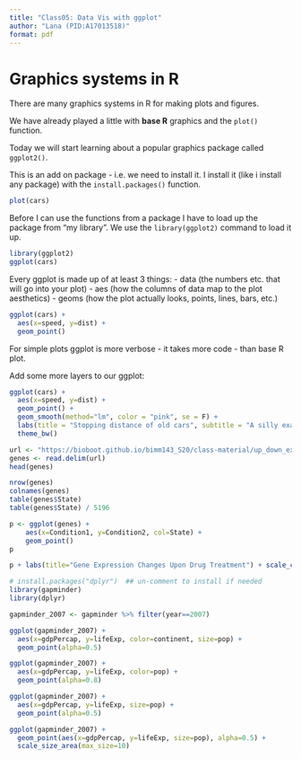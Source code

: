 ```yaml
---
title: "Class05: Data Vis with ggplot"
author: "Lana (PID:A17013518)"
format: pdf
---
```


# Graphics systems in R

There are many graphics systems in R for making plots and figures.

We have already played a little with **base R** graphics and the `plot()` function.

Today we will start learning about a popular graphics package called `ggplot2()`.

This is an add on package - i.e. we need to install it. I install it (like i install any package) with the `install.packages()` function.


```r
plot(cars)
```


Before I can use the functions from a package I have to load up the package from "my library". We use the `library(ggplot2)` command to load it up.

```r
library(ggplot2)
ggplot(cars)
```

Every ggplot is made up of at least 3 things:
- data (the numbers  etc. that will go into your plot)
- aes  (how the columns of data map to the plot aesthetics)
- geoms (how the plot actually looks, points, lines, bars, etc.)


```r
ggplot(cars) + 
  aes(x=speed, y=dist) +
  geom_point()
```

For simple plots ggplot is more verbose - it takes more code - than base R plot.

Add some more layers to our ggplot:

```r
ggplot(cars) + 
  aes(x=speed, y=dist) +
  geom_point() +
  geom_smooth(method="lm", color = "pink", se = F) +
  labs(title = "Stopping distance of old cars", subtitle = "A silly example plot") +
  theme_bw()
```

        
```r
url <- "https://bioboot.github.io/bimm143_S20/class-material/up_down_expression.txt"
genes <- read.delim(url)
head(genes)
```

```r
nrow(genes)
colnames(genes)
table(genes$State)
table(genes$State) / 5196
```

```r
p <- ggplot(genes) + 
    aes(x=Condition1, y=Condition2, col=State) +
    geom_point()
p
```

```r
p + labs(title="Gene Expression Changes Upon Drug Treatment") + scale_colour_manual(values=c("pink","yellow","purple"))
```

```r
# install.packages("dplyr")  ## un-comment to install if needed
library(gapminder)
library(dplyr)

gapminder_2007 <- gapminder %>% filter(year==2007)
```

```r
ggplot(gapminder_2007) +
  aes(x=gdpPercap, y=lifeExp, color=continent, size=pop) + 
  geom_point(alpha=0.5)
```

```r
ggplot(gapminder_2007) +
  aes(x=gdpPercap, y=lifeExp, color=pop) + 
  geom_point(alpha=0.8)
```

```r
ggplot(gapminder_2007) +
  aes(x=gdpPercap, y=lifeExp, size=pop) + 
  geom_point(alpha=0.5)
```

```r
ggplot(gapminder_2007) +
  geom_point(aes(x=gdpPercap, y=lifeExp, size=pop), alpha=0.5) + 
  scale_size_area(max_size=10)
```

